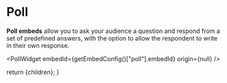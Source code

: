 
# Poll

**Poll embeds** allow you to ask your audience a question and respond from a set of predefined answers, with the option to allow the respondent to write in their own response.

<PollWidget embedId={getEmbedConfig()["poll"].embedId} origin={null} />

  return <DocsLayout currentPage="content">{children}</DocsLayout>;
}
